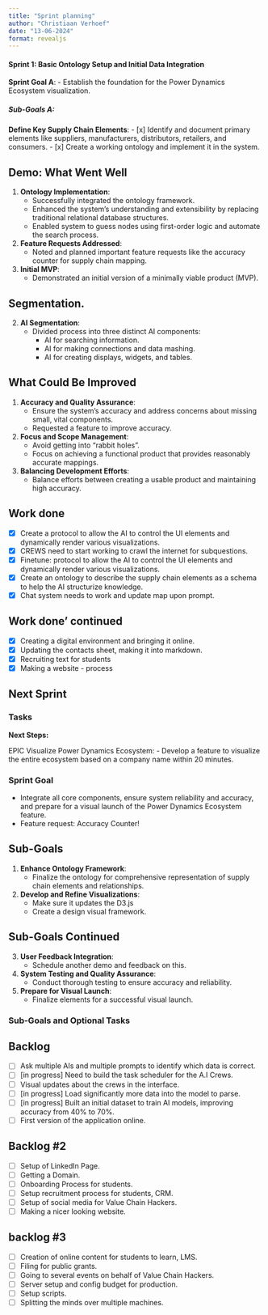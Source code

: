 ```yaml
---
title: "Sprint planning"
author: "Christiaan Verhoef"
date: "13-06-2024"
format: revealjs
---
```


#### Sprint 1: Basic Ontology Setup and Initial Data Integration

**Sprint Goal A**: 
- Establish the foundation for the Power Dynamics Ecosystem visualization.

##### Sub-Goals A:

**Define Key Supply Chain Elements**:
- [x] Identify and document primary elements like suppliers, manufacturers, distributors, retailers, and consumers.
- [x] Create a working ontology and implement it in the system.


## Demo: What Went Well

1. **Ontology Implementation**: 
    - Successfully integrated the ontology framework.
    - Enhanced the system's understanding and extensibility by replacing traditional relational database structures.
    - Enabled system to guess nodes using first-order logic and automate the search process.
3. **Feature Requests Addressed**:
    - Noted and planned important feature requests like the accuracy counter for supply chain mapping.
4. **Initial MVP**:
    - Demonstrated an initial version of a minimally viable product (MVP).

## Segmentation.
2. **AI Segmentation**:
    - Divided process into three distinct AI components:
        - AI for searching information.
        - AI for making connections and data mashing.
        - AI for creating displays, widgets, and tables.

## What Could Be Improved
1. **Accuracy and Quality Assurance**:
    - Ensure the system's accuracy and address concerns about missing small, vital components.
    - Requested a feature to improve accuracy.
2. **Focus and Scope Management**:
    - Avoid getting into "rabbit holes".
    - Focus on achieving a functional product that provides reasonably accurate mappings.
3. **Balancing Development Efforts**:
    - Balance efforts between creating a usable product and maintaining high accuracy.

## Work done
- [x] Create a protocol to allow the AI to control the UI elements and dynamically render various visualizations.
- [x] CREWS need to start working to crawl the internet for subquestions.
- [x] Finetune: protocol to allow the AI to control the UI elements and dynamically render various visualizations.
- [x] Create an ontology to describe the supply chain elements as a schema to help the AI structurize knowledge.
- [x] Chat system needs to work and update map upon prompt.

## Work done' continued
- [x] Creating a digital environment and bringing it online.
- [x] Updating the contacts sheet, making it into markdown.
- [x] Recruiting text for students
- [x] Making a website - process

## Next Sprint

### Tasks

**Next Steps:**

EPIC Visualize Power Dynamics Ecosystem: 
- Develop a feature to visualize the entire ecosystem based on a company name within 20 minutes.

### Sprint Goal

- Integrate all core components, ensure system reliability and accuracy, and prepare for a visual launch of the Power Dynamics Ecosystem feature.
- Feature request: Accuracy Counter!

## Sub-Goals

1. **Enhance Ontology Framework**:
    - Finalize the ontology for comprehensive representation of supply chain elements and relationships.

2. **Develop and Refine Visualizations**:
    - Make sure it updates the D3.js
    - Create a design visual framework. 


## Sub-Goals Continued

3. **User Feedback Integration**:
    - Schedule another demo and feedback on this. 

4. **System Testing and Quality Assurance**:
    - Conduct thorough testing to ensure accuracy and reliability.

5. **Prepare for Visual Launch**:
    - Finalize elements for a successful visual launch.

### Sub-Goals and Optional Tasks

## Backlog

- [ ] Ask multiple AIs and multiple prompts to identify which data is correct.
- [ ] [in progress] Need to build the task scheduler for the A.I Crews.
- [ ] Visual updates about the crews in the interface.
- [ ] [in progress] Load significantly more data into the model to parse.
- [ ] [in progress] Built an initial dataset to train AI models, improving accuracy from 40% to 70%.
- [ ] First version of the application online.

## Backlog #2
- [ ] Setup of LinkedIn Page.
- [ ] Getting a Domain.
- [ ] Onboarding Process for students. 
- [ ] Setup recruitment process for students, CRM.
- [ ] Setup of social media for Value Chain Hackers.
- [ ] Making a nicer looking website.

## backlog #3
- [ ] Creation of online content for students to learn, LMS.
- [ ] Filing for public grants.
- [ ] Going to several events on behalf of Value Chain Hackers.
- [ ] Server setup and config budget for production.
- [ ] Setup scripts.
- [ ] Splitting the minds over multiple machines.